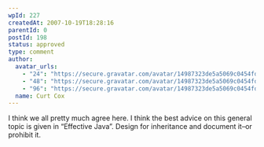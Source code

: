 ```yaml
---
wpId: 227
createdAt: 2007-10-19T18:28:16
parentId: 0
postId: 198
status: approved
type: comment
author:
  avatar_urls:
    - "24": "https://secure.gravatar.com/avatar/14987323de5a5069c0454fd97ced05ad?s=24&d=mm&r=g"
    - "48": "https://secure.gravatar.com/avatar/14987323de5a5069c0454fd97ced05ad?s=48&d=mm&r=g"
    - "96": "https://secure.gravatar.com/avatar/14987323de5a5069c0454fd97ced05ad?s=96&d=mm&r=g"
  name: Curt Cox
---
```


I think we all pretty much agree here. I think the best advice on this general topic is given in “Effective Java”. Design for inheritance and document it–or prohibit it.